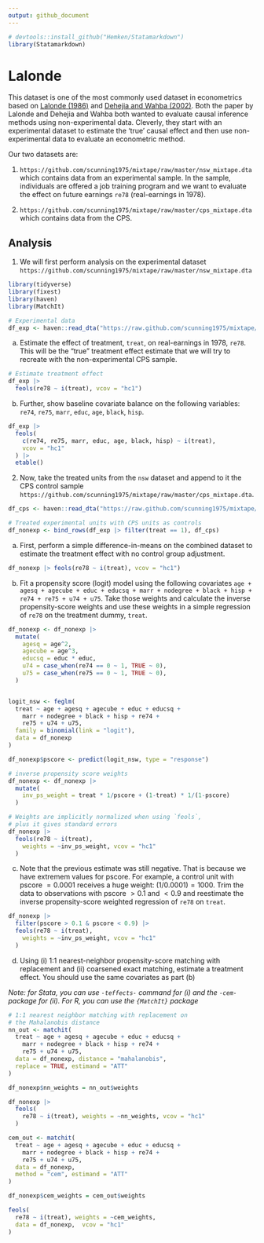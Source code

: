 ```yaml
---
output: github_document
---
```


```r
# devtools::install_github("Hemken/Statamarkdown")
library(Statamarkdown)
```
# Lalonde

This dataset is one of the most commonly used dataset in econometrics based on [Lalonde (1986)](https://econpapers.repec.org/article/aeaaecrev/v_3a76_3ay_3a1986_3ai_3a4_3ap_3a604-20.htm) and [Dehejia and Wahba (2002)](https://www.uh.edu/~adkugler/Dehejia&Wahba.pdf). Both the paper by Lalonde and Dehejia and Wahba both wanted to evaluate causal inference methods using non-experimental data. Cleverly, they start with an experimental dataset to estimate the 'true' causal effect and then use non-experimental data to evaluate an econometric method.

Our two datasets are:

1. `https://github.com/scunning1975/mixtape/raw/master/nsw_mixtape.dta` which contains data from an experimental sample. In the sample, individuals are offered a job training program and we want to evaluate the effect on future earnings `re78` (real-earnings in 1978).

2. `https://github.com/scunning1975/mixtape/raw/master/cps_mixtape.dta` which contains data from the CPS.


## Analysis

1. We will first perform analysis on the experimental dataset `https://github.com/scunning1975/mixtape/raw/master/nsw_mixtape.dta`

```r
library(tidyverse)
library(fixest)
library(haven)
library(MatchIt)

# Experimental data
df_exp <- haven::read_dta("https://raw.github.com/scunning1975/mixtape/master/nsw_mixtape.dta")
```

  (a) Estimate the effect of treatment, `treat`, on real-earnings in 1978, `re78`. This will be the "true" treatment effect estimate that we will try to recreate with the non-experimental CPS sample. 

```r
# Estimate treatment effect
df_exp |> 
  feols(re78 ~ i(treat), vcov = "hc1")
```

  (b) Further, show baseline covariate balance on the following variables: `re74`, `re75`, `marr`, `educ`, `age`, `black`, `hisp`. 

```r
df_exp |> 
  feols(
    c(re74, re75, marr, educ, age, black, hisp) ~ i(treat),
    vcov = "hc1"
  ) |>
  etable()
```

2. Now, take the treated units from the `nsw` dataset and append to it the CPS control sample `https://github.com/scunning1975/mixtape/raw/master/cps_mixtape.dta`. 

```r
df_cps <- haven::read_dta("https://raw.github.com/scunning1975/mixtape/master/cps_mixtape.dta")

# Treated experimental units with CPS units as controls
df_nonexp <- bind_rows(df_exp |> filter(treat == 1), df_cps)
```

  (a) First, perform a simple difference-in-means on the combined dataset to estimate the treatment effect with no control group adjustment.

```r
df_nonexp |> feols(re78 ~ i(treat), vcov = "hc1")
```

  (b) Fit a propensity score (logit) model using the following covariates `age + agesq + agecube + educ + educsq + marr + nodegree + black + hisp + re74 + re75 + u74 + u75`. Take those weights and calculate the inverse propensity-score weights and use these weights in a simple regression of `re78` on the treatment dummy, `treat`. 

```r
df_nonexp <- df_nonexp |>
  mutate(
    agesq = age^2,
    agecube = age^3,
    educsq = educ * educ,
    u74 = case_when(re74 == 0 ~ 1, TRUE ~ 0),
    u75 = case_when(re75 == 0 ~ 1, TRUE ~ 0),
  )


logit_nsw <- feglm(
  treat ~ age + agesq + agecube + educ + educsq +
    marr + nodegree + black + hisp + re74 +
    re75 + u74 + u75,
  family = binomial(link = "logit"),
  data = df_nonexp
)

df_nonexp$pscore <- predict(logit_nsw, type = "response")

# inverse propensity score weights
df_nonexp <- df_nonexp |> 
  mutate(
    inv_ps_weight = treat * 1/pscore + (1-treat) * 1/(1-pscore)
  )
```

```r
# Weights are implicitly normalized when using `feols`,
# plus it gives standard errors
df_nonexp |> 
  feols(re78 ~ i(treat),
    weights = ~inv_ps_weight, vcov = "hc1"
  )
```

  (c) Note that the previous estimate was still negative. That is because we have extremem values for pscore. For example, a control unit with pscore $=0.0001$ receives a huge weight: $(1/0.0001) = 1000$. Trim the data to observations with pscore $> 0.1$ and $< 0.9$ and reestimate the inverse propensity-score weighted regression of `re78` on `treat`.

```r
df_nonexp |> 
  filter(pscore > 0.1 & pscore < 0.9) |>
  feols(re78 ~ i(treat),
    weights = ~inv_ps_weight, vcov = "hc1"
  )
```

  (d) Using (i) 1:1 nearest-neighbor propensity-score matching with replacement and (ii) coarsened exact matching, estimate a treatment effect. You should use the same covariates as part (b) 

  *Note: for Stata, you can use `-teffects-` command for (i) and the `-cem-` package for (ii). For R, you can use the `{MatchIt}` package*

```r

# 1:1 nearest neighbor matching with replacement on
# the Mahalanobis distance
nn_out <- matchit(
  treat ~ age + agesq + agecube + educ + educsq +
    marr + nodegree + black + hisp + re74 +
    re75 + u74 + u75,
  data = df_nonexp, distance = "mahalanobis",
  replace = TRUE, estimand = "ATT"
)

df_nonexp$nn_weights = nn_out$weights

df_nonexp |> 
  feols(
    re78 ~ i(treat), weights = ~nn_weights, vcov = "hc1"
  )
```

```r
cem_out <- matchit(
  treat ~ age + agesq + agecube + educ + educsq +
    marr + nodegree + black + hisp + re74 +
    re75 + u74 + u75,
  data = df_nonexp,
  method = "cem", estimand = "ATT"
)

df_nonexp$cem_weights = cem_out$weights

feols(
  re78 ~ i(treat), weights = ~cem_weights,
  data = df_nonexp,  vcov = "hc1"
)
```

